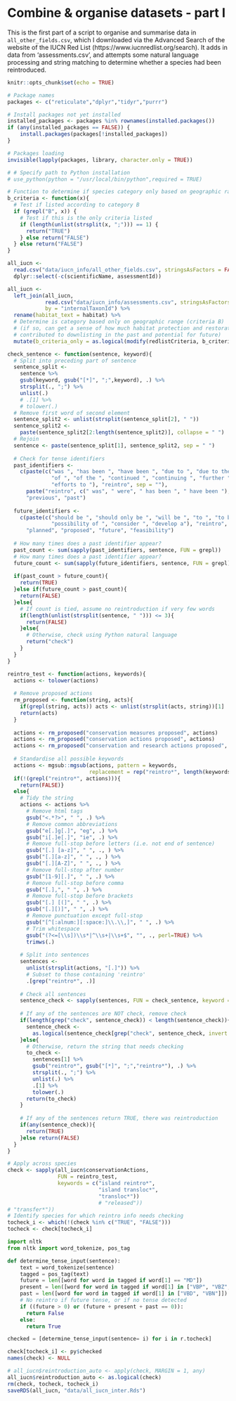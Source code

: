 # Combine & organise datasets - part I

This is the first part of a script to organise and summarise data in `all_other_fields.csv`, which I downloaded via the Advanced Search of the website of the IUCN Red List (https://www.iucnredlist.org/search). It adds in data from 'assessments.csv', and attempts some natural language processing and string matching to determine whether a species had been reintroduced. 

```r
knitr::opts_chunk$set(echo = TRUE)

# Package names
packages <- c("reticulate","dplyr","tidyr","purrr")

# Install packages not yet installed
installed_packages <- packages %in% rownames(installed.packages())
if (any(installed_packages == FALSE)) {
    install.packages(packages[!installed_packages])
}

# Packages loading
invisible(lapply(packages, library, character.only = TRUE))

# # Specify path to Python installation
# use_python(python = "/usr/local/bin/python",required = TRUE)

# Function to determine if species category only based on geographic range
b_criteria <- function(x){
  # Test if listed according to category B
  if (grepl("B", x)) {
    # Test if this is the only criteria listed
    if (length(unlist(strsplit(x, ";"))) == 1) {
      return("TRUE")
    } else return("FALSE")
  } else return("FALSE")
}
```

```r
all_iucn <-
  read.csv("data/iucn_info/all_other_fields.csv", stringsAsFactors = FALSE) %>% 
  dplyr::select(-c(scientificName, assessmentId))
```

```r
all_iucn <-
  left_join(all_iucn, 
            read.csv("data/iucn_info/assessments.csv", stringsAsFactors = FALSE),
            by = "internalTaxonId") %>% 
  rename(habitat_text = habitat) %>% 
  # Determine is category based only on geographic range (criteria B)
  # (if so, can get a sense of how much habitat protection and restoration has
  # contributed to downlisting in the past and potential for future)
  mutate(b_criteria_only = as.logical(modify(redlistCriteria, b_criteria)))

check_sentence <- function(sentence, keyword){
  # Split into preceding part of sentence
  sentence_split <-
    sentence %>%
    gsub(keyword, gsub("[*]", ";",keyword), .) %>%
    strsplit(., ";") %>%
    unlist(.)
    # .[1] %>%
    # tolower(.)
  # Remove first word of second element
  sentence_split2 <- unlist(strsplit(sentence_split[2], " "))
  sentence_split2 <- 
    paste(sentence_split2[2:length(sentence_split2)], collapse = " ")
  # Rejoin
  sentence <- paste(sentence_split[1], sentence_split2, sep = " ")
  
  # Check for tense identifiers
  past_identifiers <- 
    c(paste(c("was ", "has been ", "have been ", "due to ", "due to the ",
              "of ", "of the ", "continued ", "continuing ", "further ", 
              "efforts to "), "reintro", sep = ""),
      paste("reintro", c(" was", " were", " has been ", " have been "), sep = ""),
      "previous", "past")
      
  future_identifiers <- 
    c(paste(c("should be ", "should only be ", "will be ", "to ", "to be ", 
              "possibility of ", "consider ", "develop a"), "reintro", sep = ""),
      "planned", "proposed", "future", "feasibility")
  
  # How many times does a past identifier appear?
  past_count <- sum(sapply(past_identifiers, sentence, FUN = grepl))
  # How many times does a past identifier appear?
  future_count <- sum(sapply(future_identifiers, sentence, FUN = grepl))
  
  if(past_count > future_count){
    return(TRUE)
  }else if(future_count > past_count){
    return(FALSE)
  }else{
    # If count is tied, assume no reintroduction if very few words
    if(length(unlist(strsplit(sentence, " "))) <= 3){
      return(FALSE)
    }else{
      # Otherwise, check using Python natural language
      return("check")
    }
  }
}

reintro_test <- function(actions, keywords){
  actions <- tolower(actions)
  
  # Remove proposed actions
  rm_proposed <- function(string, acts){
    if(grepl(string, acts)) acts <- unlist(strsplit(acts, string))[1]
    return(acts)
  }
  
  actions <- rm_proposed("conservation measures proposed", actions)
  actions <- rm_proposed("conservation actions proposed", actions)
  actions <- rm_proposed("conservation and research actions proposed", actions)
  
  # Standardise all possible keywords 
  actions <- mgsub::mgsub(actions, pattern = keywords, 
                          replacement = rep("reintro*", length(keywords)))
  if(!(grepl("reintro*", actions))){
    return(FALSE)}
  else{
    # Tidy the string
    actions <- actions %>% 
      # Remove html tags
      gsub("<.*?>", " ", .) %>%
      # Remove common abbreviations
      gsub("e[.]g[.]", "eg", .) %>% 
      gsub("i[.]e[.]", "ie", .) %>% 
      # Remove full-stop before letters (i.e. not end of sentence)
      gsub("[.] [a-z]", " ", ., ) %>% 
      gsub("[.][a-z]", " ", ., ) %>% 
      gsub("[.][A-Z]", " ", ., ) %>% 
      # Remove full-stop after number
      gsub("[1-9][.]", " ", .) %>% 
      # Remove full-stop before comma
      gsub("[.],", " ", .) %>%
      # Remove full-stop before brackets
      gsub("[.] [(]", " ", .) %>%
      gsub("[.][)]", " ", .) %>%
      # Remove punctuation except full-stop
      gsub("[^[:alnum:][:space:]\\.\\,]", " ", .) %>% 
      # Trim whitespace
      gsub("(?<=[\\s])\\s*|^\\s+|\\s+$", "", ., perl=TRUE) %>% 
      trimws(.)
    
    # Split into sentences
    sentences <- 
      unlist(strsplit(actions, "[.]")) %>% 
      # Subset to those containing 'reintro'
      .[grep("reintro*", .)] 
    
    # Check all sentences
    sentence_check <- sapply(sentences, FUN = check_sentence, keyword = "reintro*")
    
    # If any of the sentences are NOT check, remove check
    if(length(grep("check", sentence_check)) < length(sentence_check)){
      sentence_check <- 
        as.logical(sentence_check[grep("check", sentence_check, invert = TRUE)])
    }else{
      # Otherwise, return the string that needs checking
      to_check <- 
        sentences[1] %>% 
        gsub("reintro*", gsub("[*]", ";","reintro*"), .) %>% 
        strsplit(., ";") %>%
        unlist(.) %>%
        .[1] %>% 
        tolower(.)
      return(to_check)
    }
    
    # If any of the sentences return TRUE, there was reintroduction
    if(any(sentence_check)){
      return(TRUE)
    }else return(FALSE)
  }
}

# Apply across species
check <- sapply(all_iucn$conservationActions, 
                FUN = reintro_test, 
                keywords = c("island reintro*",
                             "island transloc*",
                             "transloc*"))
                             # "released"))  
# "transfer*"))
# Identify species for which reintro info needs checking
tocheck_i <- which(!(check %in% c("TRUE", "FALSE")))
tocheck <- check[tocheck_i]
```

```python
import nltk
from nltk import word_tokenize, pos_tag

def determine_tense_input(sentence):
    text = word_tokenize(sentence)
    tagged = pos_tag(text)
    future = len([word for word in tagged if word[1] == "MD"])
    present = len([word for word in tagged if word[1] in ["VBP", "VBZ","VBG"]])
    past = len([word for word in tagged if word[1] in ["VBD", "VBN"]]) 
    # No reintro if future tense, or if no tense detected
    if ((future > 0) or (future + present + past == 0)):
      return False
    else:
      return True

checked = [determine_tense_input(sentence= i) for i in r.tocheck]
```

```r
check[tocheck_i] <- py$checked
names(check) <- NULL

# all_iucn$reintroduction_auto <- apply(check, MARGIN = 1, any)
all_iucn$reintroduction_auto <- as.logical(check)
rm(check, tocheck, tocheck_i)
saveRDS(all_iucn, "data/all_iucn_inter.Rds")
```

